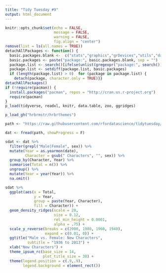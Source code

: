 ```yaml
---
title: "Tidy Tuesday #9"
output: html_document
---
```


```r
knitr::opts_chunk$set(echo = FALSE, 
                      message = FALSE, 
                      warning = FALSE, 
                      fig.align = "center")
remove(list = ls(all.names = TRUE))
detachAllPackages <- function() {
  basic.packages.blank <-  c("stats","graphics","grDevices","utils","datasets","methods","base")
  basic.packages <- paste("package:", basic.packages.blank, sep = "")
  package.list <- search()[ifelse(unlist(gregexpr("package:", search())) == 1,TRUE,FALSE)]
  package.list <- setdiff(package.list, basic.packages)
  if (length(package.list) > 0)  for (package in package.list) {
    detach(package, character.only = TRUE)}}
detachAllPackages()
if (!require(pacman)) {
  install.packages("pacman", repos = "http://cran.us.r-project.org")
  require(pacman)
}
p_load(tidyverse, readxl, knitr, data.table, zoo, ggridges)

p_load_gh("hrbrmstr/hrbrthemes")
```

```r
path <- "https://raw.githubusercontent.com/rfordatascience/tidytuesday/master/data/week9_comic_characters.csv"

dat <- fread(path, showProgress = F)

sdat <- dat %>%
  filter(grepl("Male|Female", sex)) %>%
  mutate(Year = as.yearmon(date),
         Character = gsub(" Characters", "", sex)) %>%
  group_by(Character, Year) %>%
  summarise(Total = n()) %>%
  ungroup() %>%
  mutate(Year = year(Year)) %>%
  na.omit()
```

```r
sdat %>%
  ggplot(aes(x = Total,
             y = Year,
             group = paste(Year, Character), 
             fill = Character)) + 
  geom_density_ridges(scale = 20, 
                      size = 0.12, 
                      rel_min_height = 0.0001, 
                      alpha = .75) +
  scale_y_reverse(breaks = c(2000, 1980, 1960, 1940), 
                  expand = c(0.01, 0)) +
  ggtitle("Male vs. Female: New Characters",
          subtitle = "1936 to 2013") +
  xlab("New Characters") +
  theme_ipsum_rc(base_size = 14, 
                 plot_title_size = 30) +
  theme(legend.position = c(.9,.9),
        legend.background = element_rect())
```
